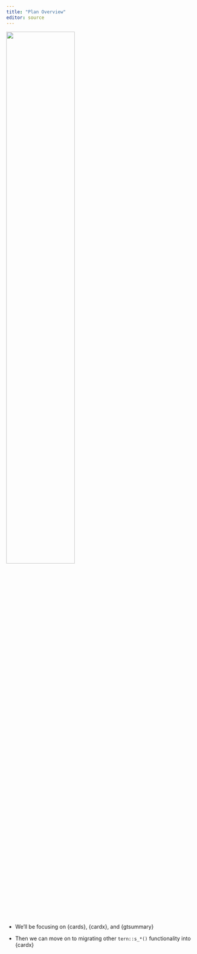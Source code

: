 ```yaml
---
title: "Plan Overview"
editor: source
---
```


![](images/overview.png){fig-align="center" width=60%}

- We'll be focusing on {cards}, {cardx}, and {gtsummary}

- Then we can move on to migrating other `tern::s_*()` functionality into {cardx}
